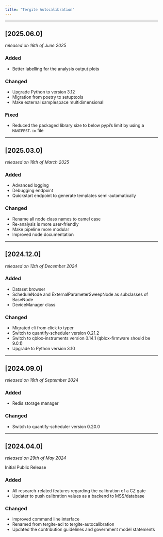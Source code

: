 ```yaml
---
title: "Tergite Autocalibration"
---
```


---

## [2025.06.0]
_released on 16th of June 2025_

### Added

- Better labelling for the analysis output plots

### Changed

- Upgrade Python to version 3.12
- Migration from poetry to setuptools
- Make external samplespace multidimensional

### Fixed

- Reduced the packaged library size to below pypi's limit by using a `MANIFEST.in` file

---

## [2025.03.0]
_released on 16th of March 2025_

### Added
- Advanced logging
- Debugging endpoint
- Quickstart endpoint to generate templates semi-automatically

### Changed

- Rename all node class names to camel case
- Re-analysis is more user-friendly
- Make pipeline more modular
- Improved node documentation

---

## [2024.12.0]
_released on 12th of December 2024_

### Added

- Dataset browser
- ScheduleNode and ExternalParameterSweepNode as subclasses of BaseNode
- DeviceManager class

### Changed

- Migrated cli from click to typer
- Switch to quantify-scheduler version 0.21.2
- Switch to qblox-instruments version 0.14.1 (qblox-firmware should be 9.0.1)
- Upgrade to Python version 3.10

---

## [2024.09.0]
_released on 16th of September 2024_

### Added

- Redis storage manager

### Changed

- Switch to quantify-scheduler version 0.20.0

---

## [2024.04.0]
_released on 29th of May 2024_

Initial Public Release

### Added

- All research-related features regarding the calibration of a CZ gate
- Updater to push calibration values as a backend to MSS/database

### Changed

- Improved command line interface
- Renamed from tergite-acl to tergite-autocalibration
- Updated the contribution guidelines and government model statements
